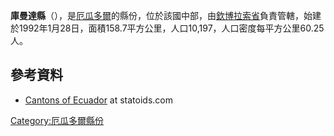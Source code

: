 {{Coord|2|12|S|79|8|W|display=title}}

'''庫曼達縣'''（{{lang-es|Cantón Cumandá}}），是[[厄瓜多爾|厄瓜多爾]]的縣份，位於該國中部，由[[欽博拉索省|欽博拉索省]]負責管轄，始建於1992年1月28日，面積158.7平方公里，人口10,197，人口密度每平方公里60.25人。

==參考資料==
*[http://www.statoids.com/yec.html Cantons of Ecuador] {{Wayback|url=http://www.statoids.com/yec.html |date=20110628180130 }} at statoids.com

{{厄瓜多爾縣份}}

[[Category:厄瓜多爾縣份|Category:厄瓜多爾縣份]]


{{Ecuador-geo-stub}}
